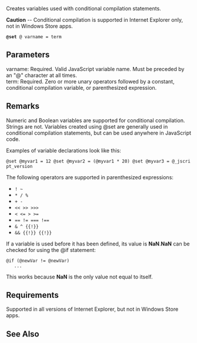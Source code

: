 Creates variables used with conditional compilation statements.

'''Caution''' -- Conditional compilation is supported in Internet Explorer only, not in Windows Store apps.

 '''@set''' @ varname = term

==Parameters==
; varname: Required. Valid JavaScript variable name. Must be preceded by an "@" character at all times.
; term: Required. Zero or more unary operators followed by a constant, conditional compilation variable, or parenthesized expression.

==Remarks==
Numeric and Boolean variables are supported for conditional compilation. Strings are not. Variables created using @set are generally used in conditional compilation statements, but can be used anywhere in JavaScript code.

Examples of variable declarations look like this:

 @set @myvar1 = 12 @set @myvar2 = (@myvar1 * 20) @set @myvar3 = @_jscript_version
The following operators are supported in parenthesized expressions:

* <code>! ~ </code>
* <code>* / % </code>
* <code>+ - </code>
* <code>&lt;&lt; &gt;&gt; &gt;&gt;&gt;</code>
* <code>&lt; &lt;= &gt; &gt;=</code>
* <code>== != === !== </code>
* <code>&amp; ^ {{!}} </code>
* <code>&amp;&amp; {{!}} {{!}} </code>
If a variable is used before it has been defined, its value is '''NaN'''.'''NaN''' can be checked for using the @if statement:

 @if (@newVar != @newVar)
    ...
This works because '''NaN''' is the only value not equal to itself.


==Requirements==
Supported in all versions of Internet Explorer, but not in Windows Store apps.


==See Also==

              

              

              

              
